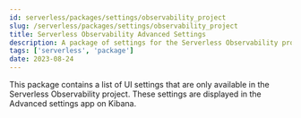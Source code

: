 ```yaml
---
id: serverless/packages/settings/observability_project
slug: /serverless/packages/settings/observability_project
title: Serverless Observability Advanced Settings
description: A package of settings for the Serverless Observability project.
tags: ['serverless', 'package']
date: 2023-08-24
---
```


This package contains a list of UI settings that are only available in the Serverless Observability project.
These settings are displayed in the Advanced settings app on Kibana.